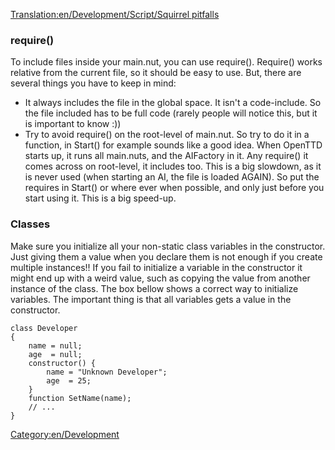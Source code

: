 [[Translation:en/Development/Script/Squirrel pitfalls]]
===require()===

To include files inside your main.nut, you can use require(). Require() works relative from the current file, so it should be easy to use. But, there are several things you have to keep in mind:

* It always includes the file in the global space. It isn't a code-include. So the file included has to be full code (rarely people will notice this, but it is important to know :))
* Try to avoid require() on the root-level of main.nut. So try to do it in a function, in Start() for example sounds like a good idea. When OpenTTD starts up, it runs all main.nuts, and the AIFactory in it. Any require() it comes across on root-level, it includes too. This is a big slowdown, as it is never used (when starting an AI, the file is loaded AGAIN). So put the requires in Start() or where ever when possible, and only just before you start using it. This is a big speed-up.

===Classes===

Make sure you initialize all your non-static class variables in the constructor. Just giving them a value when you declare them is not enough if you create multiple instances!! If you fail to initialize a variable in the constructor it might end up with a weird value, such as copying the value from another instance of the class. The box bellow shows a correct way to initialize variables. The important thing is that all variables gets a value in the constructor. 

 class Developer
 {
     name = null;
     age  = null;
     constructor() {
         name = "Unknown Developer";
         age  = 25;
     }
     function SetName(name);
     // ...
 }

[[Category:en/Development]]